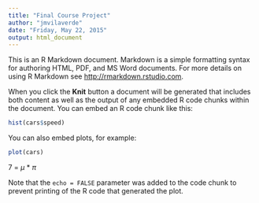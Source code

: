 ```yaml
---
title: "Final Course Project"
author: "jmvilaverde"
date: "Friday, May 22, 2015"
output: html_document
---
```


This is an R Markdown document. Markdown is a simple formatting syntax for authoring HTML, PDF, and MS Word documents. For more details on using R Markdown see <http://rmarkdown.rstudio.com>.

When you click the **Knit** button a document will be generated that includes both content as well as the output of any embedded R code chunks within the document. You can embed an R code chunk like this:

```r
hist(cars$speed)
```

You can also embed plots, for example:

```r
plot(cars)
```

7 = $\mu$ * $\pi$

Note that the `echo = FALSE` parameter was added to the code chunk to prevent printing of the R code that generated the plot.
